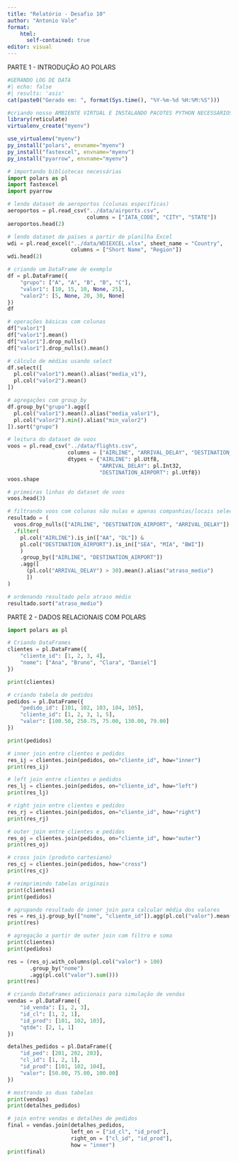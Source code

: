 ---
title: "Relatório - Desafio 10"
author: "Antonio Vale"
format: 
    html:
      self-contained: true
editor: visual
---

PARTE 1 - INTRODUÇÃO AO POLARS

```{r}
#GERANDO LOG DE DATA
#| echo: false
#| results: 'asis'
cat(paste0("Gerado em: ", format(Sys.time(), "%Y-%m-%d %H:%M:%S")))
```

```{r}

#criando nosso AMBIENTE VIRTUAL E INSTALANDO PACOTES PYTHON NECESSARIOS
library(reticulate)
virtualenv_create("myenv")

use_virtualenv("myenv")
py_install("polars", envname="myenv")
py_install("fastexcel", envname="myenv")
py_install("pyarrow", envname="myenv")
```

```{python}
# importando bibliotecas necessárias
import polars as pl
import fastexcel
import pyarrow

```

```{python}
# lendo dataset de aeroportos (colunas específicas)
aeroportos = pl.read_csv("../data/airports.csv",
                         columns = ["IATA_CODE", "CITY", "STATE"])
aeroportos.head(2)
```

```{python}
# lendo dataset de países a partir de planilha Excel
wdi = pl.read_excel("../data/WDIEXCEL.xlsx", sheet_name = "Country",
                    columns = ["Short Name", "Region"])
wdi.head(2)
```

```{python}
# criando um DataFrame de exemplo
df = pl.DataFrame({
    "grupo": ["A", "A", "B", "B", "C"],
    "valor1": [10, 15, 10, None, 25],
    "valor2": [5, None, 20, 30, None]
})
df
```

```{python}
# operações básicas com colunas
df["valor1"]
df["valor1"].mean()
df["valor1"].drop_nulls()
df["valor1"].drop_nulls().mean()
```

```{python}
# cálculo de médias usando select
df.select([
  pl.col("valor1").mean().alias("media_v1"),
  pl.col("valor2").mean()
])
```

```{python}
# agregações com group_by
df.group_by("grupo").agg([
  pl.col("valor1").mean().alias("media_valor1"),
  pl.col("valor2").min().alias("min_valor2")
]).sort("grupo")
```

```{python}
# leitura do dataset de voos
voos = pl.read_csv("../data/flights.csv",
                   columns = ["AIRLINE", "ARRIVAL_DELAY", "DESTINATION_AIRPORT"],
                   dtypes = {"AIRLINE": pl.Utf8,
                             "ARRIVAL_DELAY": pl.Int32,
                             "DESTINATION_AIRPORT": pl.Utf8})
voos.shape
```

```{python}
# primeiras linhas do dataset de voos
voos.head(3)
```

```{python}
# filtrando voos com colunas não nulas e apenas companhias/locais selecionados
resultado = (
  voos.drop_nulls(["AIRLINE", "DESTINATION_AIRPORT", "ARRIVAL_DELAY"])
  .filter(
    pl.col("AIRLINE").is_in(["AA", "DL"]) &
    pl.col("DESTINATION_AIRPORT").is_in(["SEA", "MIA", "BWI"])
    )
    .group_by(["AIRLINE", "DESTINATION_AIRPORT"])
    .agg([
      (pl.col("ARRIVAL_DELAY") > 30).mean().alias("atraso_medio")
      ])
)
```

```{python}
# ordenando resultado pelo atraso médio
resultado.sort("atraso_medio")
```

PARTE 2 - DADOS RELACIONAIS COM POLARS

```{python}
import polars as pl

# Criando DataFrames
clientes = pl.DataFrame({
    "cliente_id": [1, 2, 3, 4],
    "nome": ["Ana", "Bruno", "Clara", "Daniel"]
})

print(clientes)
```

```{python}
# criando tabela de pedidos
pedidos = pl.DataFrame({
    "pedido_id": [101, 102, 103, 104, 105],
    "cliente_id": [1, 2, 3, 1, 5],
    "valor": [100.50, 250.75, 75.00, 130.00, 79.00]
})

print(pedidos)
```

```{python}
# inner join entre clientes e pedidos
res_ij = clientes.join(pedidos, on="cliente_id", how="inner")
print(res_ij)
```

```{python}
# left join entre clientes e pedidos
res_lj = clientes.join(pedidos, on="cliente_id", how="left")
print(res_lj)
```

```{python}
# right join entre clientes e pedidos
res_rj = clientes.join(pedidos, on="cliente_id", how="right")
print(res_rj)
```

```{python}
# outer join entre clientes e pedidos
res_oj = clientes.join(pedidos, on="cliente_id", how="outer")
print(res_oj)
```

```{python}
# cross join (produto cartesiano)
res_cj = clientes.join(pedidos, how="cross")
print(res_cj)
```

```{python}
# reimprimindo tabelas originais
print(clientes)
print(pedidos)
```

```{python}
# agrupando resultado do inner join para calcular média dos valores
res = res_ij.group_by(["nome", "cliente_id"]).agg(pl.col("valor").mean())
print(res)
```

```{python}
# agregação a partir de outer join com filtro e soma
print(clientes)
print(pedidos)

res = (res_oj.with_columns(pl.col("valor") > 100)
       .group_by("nome")
       .agg(pl.col("valor").sum()))
print(res)
```

```{python}
# criando DataFrames adicionais para simulação de vendas
vendas = pl.DataFrame({
    "id_venda": [1, 2, 3],
    "id_cl": [1, 2, 1],
    "id_prod": [101, 102, 103],
    "qtde": [2, 1, 1]
})

detalhes_pedidos = pl.DataFrame({
    "id_ped": [201, 202, 203],
    "cl_id": [1, 2, 1],
    "id_prod": [101, 102, 104],
    "valor": [50.00, 75.00, 100.00]
})
```

```{python}
# mostrando as duas tabelas
print(vendas)
print(detalhes_pedidos)

```

```{python}
# join entre vendas e detalhes de pedidos
final = vendas.join(detalhes_pedidos,
                    left_on = ["id_cl", "id_prod"],
                    right_on = ["cl_id", "id_prod"],
                    how = "inner")
print(final)
```
